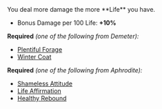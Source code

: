 
<Boon>
You deal more damage the more **Life** you have.

- Bonus Damage per 100 Life: **+10%**

</Boon>

**Required** _(one of the following from Demeter):_

- [Plentiful Forage](/boons/demeter#plentiful-forage)
- [Winter Coat](/boons/demeter#winter-coat)

**Required** _(one of the following from Aphrodite):_

- [Shameless Attitude](/boons/aphrodite#shameless-attitude)
- [Life Affirmation](/boons/aphrodite#life-affirmation)
- [Healthy Rebound](/boons/aphrodite#healthy-rebound)
